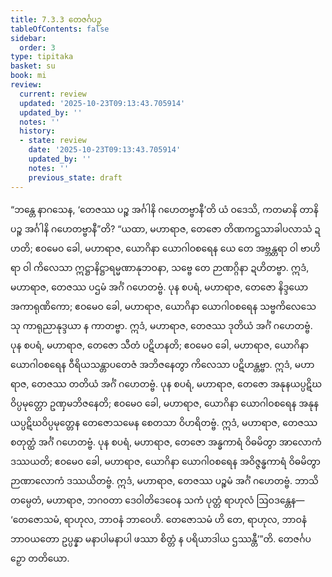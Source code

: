 ```yaml
---
title: 7.3.3 တေဇင်္ဂပဉှ
tableOfContents: false
sidebar:
  order: 3
type: tipitaka
basket: su
book: mi
review:
  current: review
  updated: '2025-10-23T09:13:43.705914'
  updated_by: ''
  notes: ''
  history:
  - state: review
    date: '2025-10-23T09:13:43.705914'
    updated_by: ''
    notes: ''
    previous_state: draft
---
```



<ReviewStatus review={frontmatter.review} showDetails={true} />

<HypothesisAnnotation frontmatter={frontmatter} />

<DynamicBreadcrumb />

<Division number="247" book="mi" e="ch" v="28">

<Paragraph number="1770" book="mi">
“ဘန္တေ နာဂသေန, ‘တေဇဿ ပဉ္စ အင်္ဂါနိ ဂဟေတဗ္ဗာနီ’တိ ယံ ဝဒေသိ, ကတမာနိ တာနိ ပဉ္စ အင်္ဂါနိ ဂဟေတဗ္ဗာနီ”တိ? “ယထာ, မဟာရာဇ, တေဇော တိဏကဋ္ဌသာခါပလာသံ ဍဟတိ; ဧဝမေဝ ခေါ, မဟာရာဇ, ယောဂိနာ ယောဂါဝစရေန ယေ တေ အဗ္ဘန္တရာ ဝါ ဗာဟိရာ ဝါ ကိလေသာ ဣဋ္ဌာနိဋ္ဌာရမ္မဏာနုဘဝနာ, သဗ္ဗေ တေ ဉာဏဂ္ဂိနာ ဍဟိတဗ္ဗာ. ဣဒံ, မဟာရာဇ, တေဇဿ ပဌမံ အင်္ဂံ ဂဟေတဗ္ဗံ.
</Paragraph>

<Paragraph number="1771" book="mi">
ပုန စပရံ, မဟာရာဇ, တေဇော နိဒ္ဒယော အကာရုဏိကော; ဧဝမေဝ ခေါ, မဟာရာဇ, ယောဂိနာ ယောဂါဝစရေန သဗ္ဗကိလေသေသု ကာရုညာနုဒ္ဒယာ န ကာတဗ္ဗာ. ဣဒံ, မဟာရာဇ, တေဇဿ ဒုတိယံ အင်္ဂံ ဂဟေတဗ္ဗံ.
</Paragraph>

<Paragraph number="1772" book="mi">
ပုန စပရံ, မဟာရာဇ, တေဇော သီတံ ပဋိဟနတိ; ဧဝမေဝ ခေါ, မဟာရာဇ, ယောဂိနာ ယောဂါဝစရေန ဝီရိယသန္တာပတေဇံ အဘိဇနေတွာ ကိလေသာ ပဋိဟန္တဗ္ဗာ. ဣဒံ, မဟာရာဇ, တေဇဿ တတိယံ အင်္ဂံ ဂဟေတဗ္ဗံ.
</Paragraph>

<Paragraph number="1773" book="mi">
ပုန စပရံ, မဟာရာဇ, တေဇော အနုနယပ္ပဋိဃဝိပ္ပမုတ္တော ဥဏှမဘိဇနေတိ; ဧဝမေဝ ခေါ, မဟာရာဇ, ယောဂိနာ ယောဂါဝစရေန အနုနယပ္ပဋိဃဝိပ္ပမုတ္တေန တေဇောသမေန စေတသာ ဝိဟရိတဗ္ဗံ. ဣဒံ, မဟာရာဇ, တေဇဿ စတုတ္ထံ အင်္ဂံ ဂဟေတဗ္ဗံ.
</Paragraph>

<Paragraph number="1774" book="mi">
ပုန စပရံ, မဟာရာဇ, တေဇော အန္ဓကာရံ ဝိဓမိတွာ အာလောကံ ဒဿယတိ; ဧဝမေဝ ခေါ, မဟာရာဇ, ယောဂိနာ ယောဂါဝစရေန အဝိဇ္ဇန္ဓကာရံ ဝိဓမိတွာ ဉာဏာလောကံ ဒဿယိတဗ္ဗံ. ဣဒံ, မဟာရာဇ, တေဇဿ ပဉ္စမံ အင်္ဂံ ဂဟေတဗ္ဗံ. ဘာသိတမ္ပေတံ, မဟာရာဇ, ဘဂဝတာ ဒေဝါတိဒေဝေန သကံ ပုတ္တံ ရာဟုလံ ဩဝဒန္တေန—
</Paragraph>

<Paragraph number="1775" book="mi">
‘တေဇောသမံ, ရာဟုလ, ဘာဝနံ ဘာဝေဟိ. တေဇောသမံ ဟိ တေ, ရာဟုလ, ဘာဝနံ ဘာဝယတော ဥပ္ပန္နာ မနာပါမနာပါ ဖဿာ စိတ္တံ န ပရိယာဒါယ ဌဿန္တီ’”တိ.

</Paragraph>
</Division>

<Paragraph number="1776" type="center" book="mi">
တေဇင်္ဂပဉှော တတိယော.
</Paragraph>